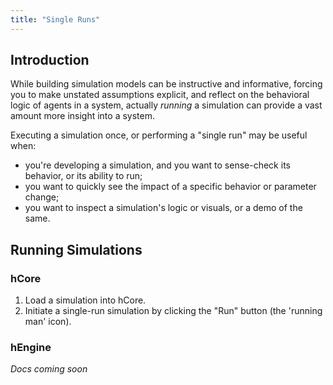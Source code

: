 ```yaml
---
title: "Single Runs"
---
```


## Introduction

While building simulation models can be instructive and informative, forcing you to make unstated assumptions explicit, and reflect on the behavioral logic of agents in a system, actually _running_ a simulation can provide a vast amount more insight into a system.

Executing a simulation once, or performing a "single run" may be useful when:

- you're developing a simulation, and you want to sense-check its behavior, or its ability to run;
- you want to quickly see the impact of a specific behavior or parameter change;
- you want to inspect a simulation's logic or visuals, or a demo of the same.

## Running Simulations

### hCore

1. Load a simulation into hCore.
1. Initiate a single-run simulation by clicking the "Run" button (the 'running man' icon).

### hEngine

_Docs coming soon_
